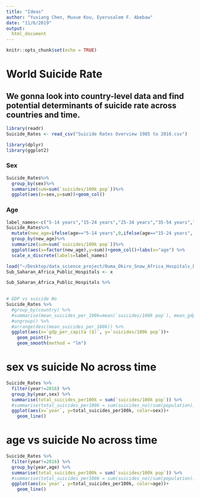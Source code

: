 ```yaml
---
title: "Ideas"
author: "Yuxiang Chen, Muxue Kou, Eyerusalem F. Abebaw"
date: "11/6/2019"
output: 
  html_document
---
```


```r
knitr::opts_chunk$set(echo = TRUE)
```


# World Suicide Rate

## We gonna look into country-level data and find potential determinants of suicide rate across countries and time. 


```r
library(readr)
Suicide_Rates <- read_csv("Suicide Rates Overview 1985 to 2016.csv")
```

```r
library(dplyr)
library(ggplot2)
```


### Sex
```r
Suicide_Rates%>%
  group_by(sex)%>%
  summarize(sum=sum(`suicides/100k pop`))%>%
  ggplot(aes(x=sex,y=sum))+geom_col()
```


### Age
```r
label_names<-c("5-14 years","15-24 years","25-34 years","35-54 years","55-74 years","75+ years")
Suicide_Rates%>%
  mutate(new_age=ifelse(age=="5-14 years",0,ifelse(age=="15-24 years", 1, ifelse(age=="25-34 years", 2, ifelse(age=="35-54 years", 3, ifelse(age=="55-74 years", 4, 5))))))%>%
  group_by(new_age)%>%
  summarize(sum=sum(`suicides/100k pop`))%>%
  ggplot(aes(x=factor(new_age),y=sum))+geom_col()+labs(x="age") %>% 
  scale_x_discrete(labels=label_names)
```

```r
load("~/Desktop/data_science_project/Ouma_Okiro_Snow_Africa_Hospitals_Data.RData")
Sub_Saharan_Africa_Public_Hospitals <- x
```

```r
Sub_Saharan_Africa_Public_Hospitals %>% 
  
```

```r
# GDP vs suicide No
Suicide_Rates %>% 
  #group_by(country) %>% 
  #summarise(mean_suicides_per_100k=mean(`suicides/100k pop`), mean_gdp = mean(`gdp_for_year ($)`), mean_gdp_percapita=mean(`gdp_per_capita ($)`)) %>% 
  #ungroup() %>% 
  #arrange(desc(mean_suicides_per_100k)) %>% 
  ggplot(aes(x=`gdp_per_capita ($)`, y=`suicides/100k pop`))+
    geom_point()+
    geom_smooth(method = "lm")
```

# sex vs suicide No across time
```r
Suicide_Rates %>% 
  filter(year!=2016) %>% 
  group_by(year,sex) %>% 
  summarise(total_suicides_per100k = sum(`suicides/100k pop`)) %>% 
  #summarise(total_suicides_per100k = sum(suicides_no)/sum(population)) %>% 
  ggplot(aes(x=`year`, y=total_suicides_per100k, color=sex))+
    geom_line()
```

# age vs suicide No across time
```r
Suicide_Rates %>% 
  filter(year!=2016) %>% 
  group_by(year,age) %>% 
  summarise(total_suicides_per100k = sum(`suicides/100k pop`)) %>% 
  #summarise(total_suicides_per100k = sum(suicides_no)/sum(population)) %>% 
  ggplot(aes(x=`year`, y=total_suicides_per100k, color=age))+
    geom_line()
```

